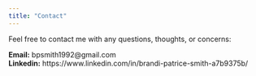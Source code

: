 ```yaml
---
title: "Contact"
---
```


Feel free to contact me with any questions,
thoughts, or concerns:

**Email:** bpsmith1992@gmail.com  
**Linkedin:** https://www.linkedin.com/in/brandi-patrice-smith-a7b9375b/
